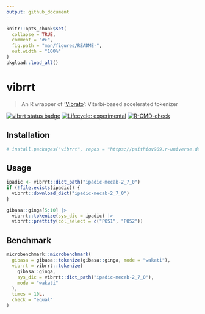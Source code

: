 ```yaml
---
output: github_document
---
```


<!-- README.md is generated from README.Rmd. Please edit that file -->

```r
knitr::opts_chunk$set(
  collapse = TRUE,
  comment = "#>",
  fig.path = "man/figures/README-",
  out.width = "100%"
)
pkgload::load_all()
```

# vibrrt

> An R wrapper of '[Vibrato](https://github.com/daac-tools/vibrato)': Viterbi-based accelerated tokenizer

<!-- badges: start -->
[![vibrrt status badge](https://paithiov909.r-universe.dev/badges/vibrrt)](https://paithiov909.r-universe.dev)
[![Lifecycle: experimental](https://img.shields.io/badge/lifecycle-experimental-orange.svg)](https://lifecycle.r-lib.org/articles/stages.html#experimental)
[![R-CMD-check](https://github.com/paithiov909/vibrrt/actions/workflows/R-CMD-check.yaml/badge.svg)](https://github.com/paithiov909/vibrrt/actions/workflows/R-CMD-check.yaml)
<!-- badges: end -->

## Installation

```r
# install.packages("vibrrt", repos = "https://paithiov909.r-universe.dev")
```

## Usage

```r
ipadic <- vibrrt::dict_path("ipadic-mecab-2_7_0")
if (!file.exists(ipadic)) {
  vibrrt::download_dict("ipadic-mecab-2_7_0")
}

gibasa::ginga[5:10] |>
  vibrrt::tokenize(sys_dic = ipadic) |>
  vibrrt::prettify(col_select = c("POS1", "POS2"))
```

## Benchmark

```r
microbenchmark::microbenchmark(
  gibasa = gibasa::tokenize(gibasa::ginga, mode = "wakati"),
  vibrrt = vibrrt::tokenize(
    gibasa::ginga,
    sys_dic = vibrrt::dict_path("ipadic-mecab-2_7_0"),
    mode = "wakati"
  ),
  times = 10L,
  check = "equal"
)
```
